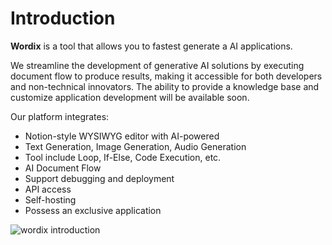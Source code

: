 
# Introduction

**Wordix** is a tool that allows you to fastest generate a AI applications.

We streamline the development of generative AI solutions by executing document flow to produce results, making it accessible for both developers and non-technical innovators. 
The ability to provide a knowledge base and customize application development will be available soon.

Our platform integrates:

- Notion-style WYSIWYG editor with AI-powered
- Text Generation, Image Generation, Audio Generation
- Tool include Loop, If-Else, Code Execution, etc.
- AI Document Flow
- Support debugging and deployment
- API access
- Self-hosting
- Possess an exclusive application

<Bleed>![wordix introduction](/introduction.png)</Bleed>
